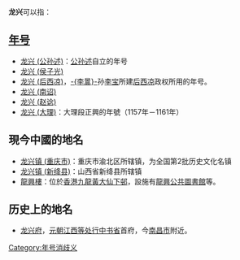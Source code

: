 '''龙兴'''可以指：

==[[年号|年号]]==
*[[龙兴_(公孙述)|龙兴 (公孙述)]]：[[公孙述|公孙述]]自立的年号
*[[龙兴_(侯子光)|龙兴 (侯子光)]]
*[[龙兴_(后西凉)|龙兴 (后西凉)]]，[[李暠|-{李暠}-]]孙[[李宝_(北魏)|李宝]]所建[[后西凉|后西凉]]政权所用的年号。
*[[龙兴_(南诏)|龙兴 (南诏)]]
*[[龙兴_(赵谂)|龙兴 (赵谂)]]
*[[龙兴_(大理)|龙兴 (大理)]]：大理段正興的年號（1157年－1161年）

==現今中國的地名==
*[[龙兴镇_(重庆市)|龙兴镇 (重庆市)]]：重庆市渝北区所辖镇，为全国第2批历史文化名镇
*[[龙兴镇_(新绛县)|龙兴镇 (新绛县)]]：山西省新绛县所辖镇
*[[龍興樓|龍興樓]]：位於[[香港|香港]][[九龍|九龍]][[黃大仙下邨|黃大仙下邨]]，設施有[[龍興公共圖書館|龍興公共圖書館]]等。

==历史上的地名==
*[[龙兴府|龙兴府]]，[[元朝|元朝]][[江西等处行中书省|江西等处行中书省]]首府，今[[南昌市|南昌市]]附近。

{{disambig|Cat=二字中國相關消歧義}}
[[Category:年号消歧义|Category:年号消歧义]]